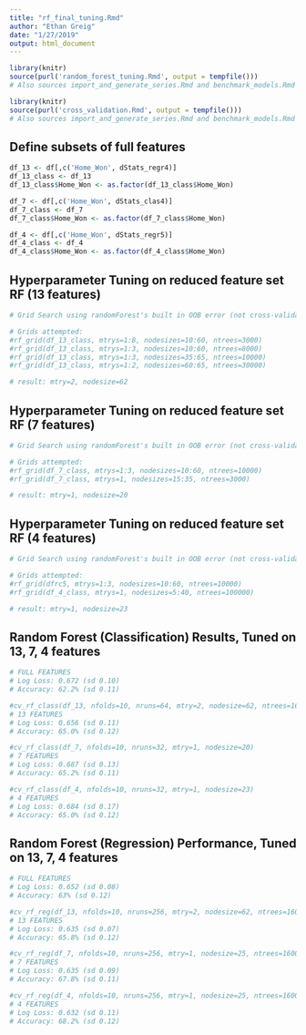 ```yaml
---
title: "rf_final_tuning.Rmd"
author: "Ethan Greig"
date: "1/27/2019"
output: html_document
---
```


```r
library(knitr)
source(purl('random_forest_tuning.Rmd', output = tempfile()))
# Also sources import_and_generate_series.Rmd and benchmark_models.Rmd
```
```r
library(knitr)
source(purl('cross_validation.Rmd', output = tempfile()))
# Also sources import_and_generate_series.Rmd and benchmark_models.Rmd
```

## Define subsets of full features
```r
df_13 <- df[,c('Home_Won', dStats_regr4)]
df_13_class <- df_13
df_13_class$Home_Won <- as.factor(df_13_class$Home_Won)

df_7 <- df[,c('Home_Won', dStats_clas4)]
df_7_class <- df_7
df_7_class$Home_Won <- as.factor(df_7_class$Home_Won)

df_4 <- df[,c('Home_Won', dStats_regr5)]
df_4_class <- df_4
df_4_class$Home_Won <- as.factor(df_4_class$Home_Won)
```

## Hyperparameter Tuning on reduced feature set RF (13 features)
```r
# Grid Search using randomForest's built in OOB error (not cross-validated Log Loss)

# Grids attempted:
#rf_grid(df_13_class, mtrys=1:8, nodesizes=10:60, ntrees=3000)
#rf_grid(df_13_class, mtrys=1:3, nodesizes=10:60, ntrees=8000)
#rf_grid(df_13_class, mtrys=1:3, nodesizes=35:65, ntrees=10000)
#rf_grid(df_13_class, mtrys=1:2, nodesizes=60:65, ntrees=30000)

# result: mtry=2, nodesize=62
```

## Hyperparameter Tuning on reduced feature set RF (7 features)
```r
# Grid Search using randomForest's built in OOB error (not cross-validated Log Loss)

# Grids attempted:
#rf_grid(df_7_class, mtrys=1:3, nodesizes=10:60, ntrees=10000)
#rf_grid(df_7_class, mtrys=1, nodesizes=15:35, ntrees=3000)

# result: mtry=1, nodesize=20
```

## Hyperparameter Tuning on reduced feature set RF (4 features)
```r
# Grid Search using randomForest's built in OOB error (not cross-validated Log Loss)

# Grids attempted:
#rf_grid(dfrc5, mtrys=1:3, nodesizes=10:60, ntrees=10000)
#rf_grid(df_4_class, mtrys=1, nodesizes=5:40, ntrees=100000)

# result: mtry=1, nodesize=23
```


## Random Forest (Classification) Results, Tuned on 13, 7, 4 features
```r
# FULL FEATURES
# Log Loss: 0.672 (sd 0.10)
# Accuracy: 62.2% (sd 0.11)

#cv_rf_class(df_13, nfolds=10, nruns=64, mtry=2, nodesize=62, ntrees=1600)
# 13 FEATURES
# Log Loss: 0.656 (sd 0.11)
# Accuracy: 65.0% (sd 0.12)

#cv_rf_class(df_7, nfolds=10, nruns=32, mtry=1, nodesize=20)
# 7 FEATURES
# Log Loss: 0.687 (sd 0.13)
# Accuracy: 65.2% (sd 0.11)

#cv_rf_class(df_4, nfolds=10, nruns=32, mtry=1, nodesize=23)
# 4 FEATURES
# Log Loss: 0.684 (sd 0.17)
# Accuracy: 65.0% (sd 0.12)
```


## Random Forest (Regression) Performance, Tuned on 13, 7, 4 features
```r
# FULL FEATURES
# Log Loss: 0.652 (sd 0.08)
# Accuracy: 63% (sd 0.12)

#cv_rf_reg(df_13, nfolds=10, nruns=256, mtry=2, nodesize=62, ntrees=1600)
# 13 FEATURES
# Log Loss: 0.635 (sd 0.07)
# Accuracy: 65.8% (sd 0.12)

#cv_rf_reg(df_7, nfolds=10, nruns=256, mtry=1, nodesize=25, ntrees=1600)
# 7 FEATURES
# Log Loss: 0.635 (sd 0.09)
# Accuracy: 67.8% (sd 0.11)

#cv_rf_reg(df_4, nfolds=10, nruns=256, mtry=1, nodesize=25, ntrees=1600)
# 4 FEATURES
# Log Loss: 0.632 (sd 0.11)
# Accuracy: 68.2% (sd 0.12)
```

